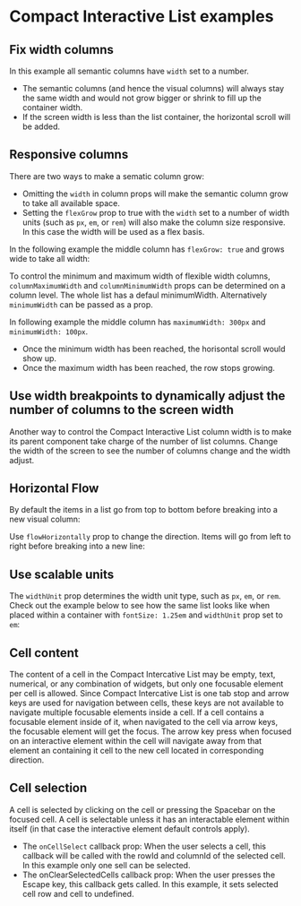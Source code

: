 
# Compact Interactive List examples

## Fix width columns

In this example all semantic columns have `width` set to a number. 

* The semantic columns (and hence the visual columns) will always stay the same width and would not grow bigger or shrink to fill up the container width.
* If the screen width is less than the list container, the horizontal scroll will be added.

<FixedWidthColumns />

## Responsive columns

There are two ways to make a sematic column grow:

*  Omitting the `width` in column props will make the semantic column grow to take all available space.
*  Setting the `flexGrow` prop to true with the `width` set to a number of width units (such as `px`, `em`, or `rem`) will also make the column size responsive. In this case the width will be used as a flex basis.

In the following example the middle column has `flexGrow: true` and grows wide to take all width:

<ResponsiveColumns />

To control the minimum and maximum width of flexible width columns, `columnMaximumWidth` and `columnMinimumWidth` props can be determined on a column level.
The whole list has a defaul minimumWidth. Alternatively `minimumWidth` can be passed as a prop.

In following example the middle column has `maximumWidth: 300px` and `minimumWidth: 100px`.

* Once the minimum width has been reached, the horisontal scroll would show up.
* Once the maximum width has been reached, the row stops growing.

<ResponsiveColumnsMaxWidth />

## Use width breakpoints to dynamically adjust the number of columns to the screen width

Another way to control the Compact Interactive List column width is to make its parent component take charge of the number of list columns.
Change the width of the screen to see the number of columns change and the width adjust.

<WidthBreakpoints />

## Horizontal Flow

By default the items in a list go from top to bottom before breaking into a new visual column:

<VerticalFlow />

Use `flowHorizontally` prop to change the direction. Items will go from left to right before breaking into a new line:

<HorizontalFlow />

## Use scalable units

The `widthUnit` prop determines the width unit type, such as `px`, `em`, or `rem`. 
Check out the example below to see how the same list looks like when placed within a container with `fontSize: 1.25em` and `widthUnit` prop set to `em`: 

<ScalableUnits />

## Cell content

The content of a cell in the Compact Intercative List may be empty, text, numerical, or any combination of widgets, but only one focusable element per cell is allowed. 
Since Compact Intercative List is one tab stop and arrow keys are used for navigation between cells, these keys are not available to navigate multiple focusable elements inside a cell. 
If a cell contains a focusable element inside of it, when navigated to the cell via arrow keys, the focusable element will get the focus. 
The arrow key press when focused on an interactive element within the cell will navigate away from that element an containing it cell to the new cell located in corresponding direction.

<FocusableCellContent />

## Cell selection

A cell is selected by clicking on the cell or pressing the Spacebar on the focused cell. 
A cell is selectable unless it has an interactable element within itself (in that case the interactive element default controls apply).

 * The `onCellSelect` callback prop: When the user selects a cell, this callback will be called with the rowId and columnId of the selected cell. In this example only one sell can be selected. 
 * The onClearSelectedCells callback prop: When the user presses the Escape key, this callback gets called. In this example, it sets selected cell row and cell to undefined.

<CellSelection />

